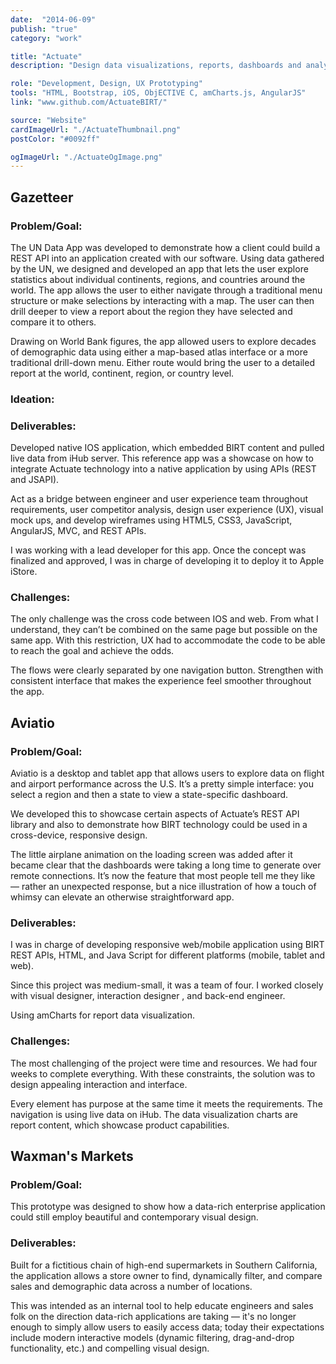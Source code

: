 ```yaml
---
date:  "2014-06-09"
publish: "true" 
category: "work"

title: "Actuate"
description: "Design data visualizations, reports, dashboards and analytic content using Actuate BIRT"

role: "Development, Design, UX Prototyping"
tools: "HTML, Bootstrap, iOS, ObjECTIVE C, amCharts.js, AngularJS" 
link: "www.github.com/ActuateBIRT/" 

source: "Website"
cardImageUrl: "./ActuateThumbnail.png"
postColor: "#0092ff"

ogImageUrl: "./ActuateOgImage.png"
---
```



## Gazetteer

### Problem/Goal:

The UN Data App was developed to demonstrate how a client could build a REST API into an application created with our software. Using data gathered by the UN, we designed and developed an app that lets the user explore statistics about individual continents, regions, and countries around the world. The app allows the user to either navigate through a traditional menu structure or make selections by interacting with a map. The user can then drill deeper to view a report about the region they have selected and compare it to others.

Drawing on World Bank figures, the app allowed users to explore decades of demographic data using either a map-based atlas interface or a more traditional drill-down menu. Either route would bring the user to a detailed report at the world, continent, region, or country level.

### Ideation:

<ImageWrap srcName="ActuateWhiteBoard"/>

### Deliverables:

Developed native IOS application, which embedded BIRT content and pulled live data from iHub server. This reference app was a showcase on how to integrate Actuate technology into a native application by using APIs (REST and JSAPI).

Act as a bridge between engineer and user experience team throughout requirements, user competitor analysis, design user experience (UX), visual mock ups, and develop wireframes using HTML5, CSS3, JavaScript, AngularJS, MVC, and REST APIs.

I was working with a lead developer for this app. Once the concept was finalized and approved, I was in charge of developing it to deploy it to Apple iStore.

<PhotoGallery variant="Gazetteer"/>

### Challenges: 

The only challenge was the cross code between IOS and web. From what I understand, they can’t be combined on the same page but possible on the same app. With this restriction, UX had to accommodate the code to be able to reach the goal and achieve the odds.

The flows were clearly separated by one navigation button. Strengthen with consistent interface that makes the experience feel smoother throughout the app.


## Aviatio

### Problem/Goal:
Aviatio is a desktop and tablet app that allows users to explore data on flight and airport performance across the U.S. It’s a pretty simple interface: you select a region and then a state to view a state-specific dashboard.

We developed this to showcase certain aspects of Actuate’s REST API library and also to demonstrate how BIRT technology could be used in a cross-device, responsive design.

The little airplane animation on the loading screen was added after it became clear that the dashboards were taking a long time to generate over remote connections. It’s now the feature that most people tell me they like — rather an unexpected response, but a nice illustration of how a touch of whimsy can elevate an otherwise straightforward app.

### Deliverables:

I was in charge of developing responsive web/mobile application using BIRT REST APIs, HTML, and Java Script for different platforms (mobile, tablet and web). 

Since this project was medium-small, it was a team of four. I worked closely with visual designer, interaction designer , and back-end engineer.

Using amCharts for report data visualization.

<PhotoGallery variant="Aviatio"/>

### Challenges: 

The most challenging of the project were time and resources. We had four weeks to complete everything. With these constraints, the solution was to design appealing interaction and interface. 

Every element has purpose at the same time it meets the requirements. The navigation is using live data on iHub. The  data visualization charts are report content, which showcase product capabilities.

## Waxman's Markets

### Problem/Goal:

This prototype was designed to show how a data-rich enterprise application could still employ beautiful and contemporary visual design.  

### Deliverables:

Built for a fictitious chain of high-end supermarkets in Southern California, the application allows a store owner to find, dynamically filter, and compare sales and demographic data across a number of locations.

This was intended as an internal tool to help educate engineers and sales folk on the direction data-rich applications are taking — it's no longer enough to simply allow users to easily access data; today their expectations include modern interactive models (dynamic filtering, drag-and-drop functionality, etc.) and compelling visual design.

<PhotoGallery variant="Waxman" columns={2}/> 